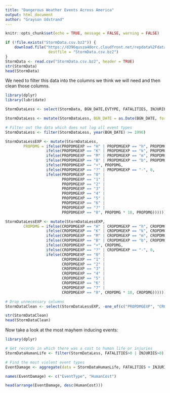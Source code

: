 ```yaml
---
title: "Dangerous Weather Events Across America"
output: html_document
author: "Grayson Udstrand"
---
```


```r
knitr::opts_chunk$set(echo = TRUE, message = FALSE, warning = FALSE)
```


```r
if (!file.exists("StormData.csv.bz2")) {
    download.file("https://d396qusza40orc.cloudfront.net/repdata%2Fdata%2FStormData.csv.bz2",
                   destfile = "StormData.csv.bz2")
}
StormData <- read.csv("StormData.csv.bz2", header = TRUE)
str(StormData)
head(StormData)
```

We need to filter this data into the columns we think we will need and then clean those columns.

```r
library(dplyr)
library(lubridate)

StormDataLess <- select(StormData, BGN_DATE,EVTYPE, FATALITIES, INJURIES, PROPDMG, PROPDMGEXP, CROPDMG, CROPDMGEXP)

StormDataLess <- mutate(StormDataLess, BGN_DATE = as.Date(BGN_DATE, format = "%m/%d/%Y"))

# Filter out the data which does not log all event types
StormDataLess <- filter(StormDataLess, year(BGN_DATE) >= 1996)

StormDataLessEXP <- mutate(StormDataLess,
        PROPDMG = ifelse(PROPDMGEXP == "H" | PROPDMGEXP == "h", PROPDMG * 100,
                  ifelse(PROPDMGEXP == "K" | PROPDMGEXP == "k", PROPDMG * 1000,
                  ifelse(PROPDMGEXP == "M" | PROPDMGEXP == "m", PROPDMG * 1000000,
                  ifelse(PROPDMGEXP == "B" | PROPDMGEXP == "b", PROPDMG * 1000000000,
                  ifelse(PROPDMGEXP == "+", PROPDMG, 
                  ifelse(PROPDMGEXP == "?" | PROPDMGEXP == "-", 0,
                  ifelse(PROPDMGEXP == "0" | 
                         PROPDMGEXP == "1" |
                         PROPDMGEXP == "2" | 
                         PROPDMGEXP == "3" | 
                         PROPDMGEXP == "4" | 
                         PROPDMGEXP == "5" | 
                         PROPDMGEXP == "6" | 
                         PROPDMGEXP == "7" | 
                         PROPDMGEXP == "8", PROPDMG * 10, PROPDMG))))))))

StormDataLessEXP <- mutate(StormDataLessEXP,
        CROPDMG = ifelse(CROPDMGEXP == "H" | CROPDMGEXP == "h", CROPDMG * 100,
                  ifelse(CROPDMGEXP == "K" | CROPDMGEXP == "k", CROPDMG * 1000,
                  ifelse(CROPDMGEXP == "M" | CROPDMGEXP == "m", CROPDMG * 1000000,
                  ifelse(CROPDMGEXP == "B" | CROPDMGEXP == "b", CROPDMG * 1000000000,
                  ifelse(CROPDMGEXP == "+", CROPDMG, 
                  ifelse(CROPDMGEXP == "?" | CROPDMGEXP == "-", 0,
                  ifelse(CROPDMGEXP == "0" | 
                         CROPDMGEXP == "1" |
                         CROPDMGEXP == "2" | 
                         CROPDMGEXP == "3" | 
                         CROPDMGEXP == "4" | 
                         CROPDMGEXP == "5" | 
                         CROPDMGEXP == "6" | 
                         CROPDMGEXP == "7" | 
                         CROPDMGEXP == "8", CROPDMG * 10, CROPDMG))))))))

# Drop unnecessary columns
StormDataClean <- select(StormDataLessEXP, -one_of(c("PROPDMGEXP", "CROPDMGEXP")))

str(StormDataClean)
head(StormDataClean)
```

Now take a look at the most mayhem inducing events:

```r
library(dplyr)

# Get records in which there was a cost to human life or injuries
StormDataHumanLife <- filter(StormDataLess, FATALITIES>0 | INJURIES>0)

# Find the most violent event types
EventDamage <- aggregate(data = StormDataHumanLife, FATALITIES + INJURIES ~ EVTYPE, sum) 

names(EventDamage) <- c("EventType", "HumanCost")

head(arrange(EventDamage, desc(HumanCost)))
```